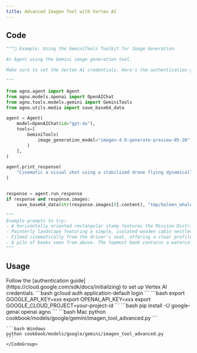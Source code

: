 ```yaml
---
title: Advanced Imagen Tool with Vertex AI
---
```


## Code

```python cookbook/models/google/gemini/imagen_tool_advanced.py
"""🔧 Example: Using the GeminiTools Toolkit for Image Generation

An Agent using the Gemini image generation tool.

Make sure to set the Vertex AI credentials. Here's the authentication guide: https://cloud.google.com/sdk/docs/initializing

"""

from agno.agent import Agent
from agno.models.openai import OpenAIChat
from agno.tools.models.gemini import GeminiTools
from agno.utils.media import save_base64_data

agent = Agent(
    model=OpenAIChat(id="gpt-4o"),
    tools=[
        GeminiTools(
            image_generation_model="imagen-4.0-generate-preview-05-20", vertexai=True
        )
    ],
)

agent.print_response(
    "Cinematic a visual shot using a stabilized drone flying dynamically alongside a pod of immense baleen whales as they breach spectacularly in deep offshore waters. The camera maintains a close, dramatic perspective as these colossal creatures launch themselves skyward from the dark blue ocean, creating enormous splashes and showering cascades of water droplets that catch the sunlight. In the background, misty, fjord-like coastlines with dense coniferous forests provide context. The focus expertly tracks the whales, capturing their surprising agility, immense power, and inherent grace. The color palette features the deep blues and greens of the ocean, the brilliant white spray, the dark grey skin of the whales, and the muted tones of the distant wild coastline, conveying the thrilling magnificence of marine megafauna."
)


response = agent.run_response
if response and response.images:
    save_base64_data(str(response.images[0].content), "tmp/baleen_whale.png")

"""
Example prompts to try:
- A horizontally oriented rectangular stamp features the Mission District's vibrant culture, portrayed in shades of warm terracotta orange using an etching style. The scene might depict a sun-drenched street like Valencia or Mission Street, lined with a mix of Victorian buildings and newer structures.
- Painterly landscape featuring a simple, isolated wooden cabin nestled amongst tall pine trees on the shore of a calm, reflective lake.
- Filmed cinematically from the driver's seat, offering a clear profile view of the young passenger on the front seat with striking red hair.
- A pile of books seen from above. The topmost book contains a watercolor illustration of a bird. VERTEX AI is written in bold letters on the book.
"""
```

## Usage

<Steps>
  <Snippet file="create-venv-step.mdx" />

  <Step title="Set up Vertex AI authentication">
    Follow the [authentication guide](https://cloud.google.com/sdk/docs/initializing) to set up Vertex AI credentials.
    ```bash
    gcloud auth application-default login
    ```
  </Step>

  <Step title="Set your API keys">
    ```bash
    export GOOGLE_API_KEY=xxx
    export OPENAI_API_KEY=xxx
    export GOOGLE_CLOUD_PROJECT=your-project-id
    ```
  </Step>

  <Step title="Install libraries">
    ```bash
    pip install -U google-genai openai agno
    ```
  </Step>

  <Step title="Run Agent">
    <CodeGroup>
    ```bash Mac
    python cookbook/models/google/gemini/imagen_tool_advanced.py
    ```

    ```bash Windows
    python cookbook/models/google/gemini/imagen_tool_advanced.py
    ```
    </CodeGroup>
  </Step>
</Steps>